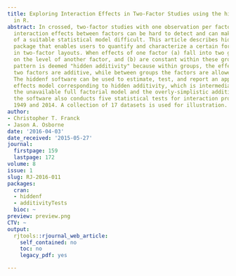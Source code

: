 ```yaml
---
title: Exploring Interaction Effects in Two-Factor Studies using the hiddenf Package
  in R.
abstract: In crossed, two-factor studies with one observation per factor-level combination,
  interaction effects between factors can be hard to detect and can make the choice
  of a suitable statistical model difficult. This article describes hiddenf, an R
  package that enables users to quantify and characterize a certain form of interaction
  in two-factor layouts. When effects of one factor (a) fall into two groups depending
  on the level of another factor, and (b) are constant within these groups, the interaction
  pattern is deemed "hidden additivity" because within groups, the effects of the
  two factors are additive, while between groups the factors are allowed to interact.
  The hiddenf software can be used to estimate, test, and report an appropriate factorial
  effects model corresponding to hidden additivity, which is intermediate between
  the unavailable full factorial model and the overly-simplistic additive model. Further,
  the software also conducts five statistical tests for interaction proposed between
  1949 and 2014. A collection of 17 datasets is used for illustration.
author:
- Christopher T. Franck
- Jason A. Osborne
date: '2016-04-03'
date_received: '2015-05-27'
journal:
  firstpage: 159
  lastpage: 172
volume: 8
issue: 1
slug: RJ-2016-011
packages:
  cran:
  - hiddenf
  - additivityTests
  bioc: ~
preview: preview.png
CTV: ~
output:
  rjtools::rjournal_web_article:
    self_contained: no
    toc: no
    legacy_pdf: yes

---
```

